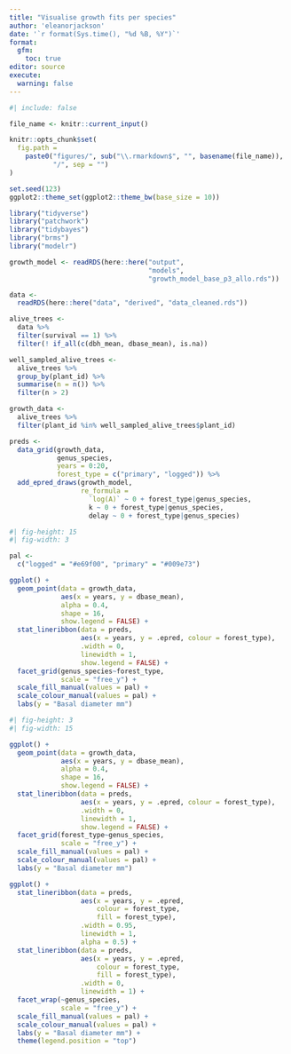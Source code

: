 ```yaml
---
title: "Visualise growth fits per species"
author: 'eleanorjackson'
date: '`r format(Sys.time(), "%d %B, %Y")`' 
format: 
  gfm:
    toc: true
editor: source
execute:
  warning: false
---
```


```r
#| include: false

file_name <- knitr::current_input()

knitr::opts_chunk$set(
  fig.path =
    paste0("figures/", sub("\\.rmarkdown$", "", basename(file_name)), 
           "/", sep = "")
)

set.seed(123)
ggplot2::theme_set(ggplot2::theme_bw(base_size = 10))
```

```r
library("tidyverse")
library("patchwork")
library("tidybayes")
library("brms")
library("modelr")
```

```r
growth_model <- readRDS(here::here("output",
                                   "models",
                                   "growth_model_base_p3_allo.rds"))

data <-
  readRDS(here::here("data", "derived", "data_cleaned.rds"))

alive_trees <-
  data %>%
  filter(survival == 1) %>%
  filter(! if_all(c(dbh_mean, dbase_mean), is.na))

well_sampled_alive_trees <-
  alive_trees %>%
  group_by(plant_id) %>%
  summarise(n = n()) %>%
  filter(n > 2)

growth_data <-
  alive_trees %>%
  filter(plant_id %in% well_sampled_alive_trees$plant_id)
```


```r
preds <- 
  data_grid(growth_data,
            genus_species,
            years = 0:20,
            forest_type = c("primary", "logged")) %>%
  add_epred_draws(growth_model,
                  re_formula =
                    `log(A)` ~ 0 + forest_type|genus_species,
                    k ~ 0 + forest_type|genus_species,
                    delay ~ 0 + forest_type|genus_species)
```

```r
#| fig-height: 15
#| fig-width: 3

pal <-
  c("logged" = "#e69f00", "primary" = "#009e73")

ggplot() +
  geom_point(data = growth_data, 
             aes(x = years, y = dbase_mean),
             alpha = 0.4,
             shape = 16,
             show.legend = FALSE) +
  stat_lineribbon(data = preds,
                  aes(x = years, y = .epred, colour = forest_type),
                  .width = 0,
                  linewidth = 1,
                  show.legend = FALSE) +
  facet_grid(genus_species~forest_type,
             scale = "free_y") +
  scale_fill_manual(values = pal) +
  scale_colour_manual(values = pal) +
  labs(y = "Basal diameter mm")
```


```r
#| fig-height: 3
#| fig-width: 15

ggplot() +
  geom_point(data = growth_data, 
             aes(x = years, y = dbase_mean),
             alpha = 0.4,
             shape = 16,
             show.legend = FALSE) +
  stat_lineribbon(data = preds,
                  aes(x = years, y = .epred, colour = forest_type),
                  .width = 0,
                  linewidth = 1,
                  show.legend = FALSE) +
  facet_grid(forest_type~genus_species,
             scale = "free_y") +
  scale_fill_manual(values = pal) +
  scale_colour_manual(values = pal) +
  labs(y = "Basal diameter mm")
```


```r

ggplot() +
  stat_lineribbon(data = preds,
                  aes(x = years, y = .epred,
                      colour = forest_type,
                      fill = forest_type),
                  .width = 0.95,
                  linewidth = 1, 
                  alpha = 0.5) +
  stat_lineribbon(data = preds,
                  aes(x = years, y = .epred,
                      colour = forest_type,
                      fill = forest_type),
                  .width = 0,
                  linewidth = 1) +
  facet_wrap(~genus_species,
             scale = "free_y") +
  scale_fill_manual(values = pal) +
  scale_colour_manual(values = pal) +
  labs(y = "Basal diameter mm") +
  theme(legend.position = "top")
```
